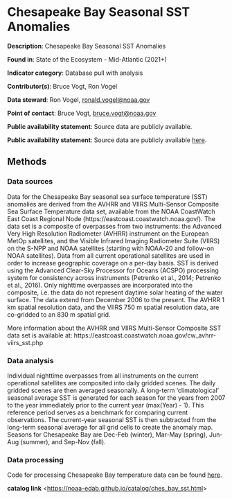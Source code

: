 # Chesapeake Bay Seasonal SST Anomalies {#ches_bay_sst}

**Description**:  Chesapeake Bay Seasonal SST Anomalies

**Found in**: State of the Ecosystem - Mid-Atlantic (2021+)

**Indicator category**: Database pull with analysis

**Contributor(s)**: Bruce Vogt, Ron Vogel
  
**Data steward**: Ron Vogel, <ronald.vogel@noaa.gov>
  
**Point of contact**: Bruce Vogt, <bruce.vogt@noaa.gov> 
  
**Public availability statement**: Source data are publicly available.
  
**Public availability statement**: Source data are publicly available [here](https://eastcoast.coastwatch.noaa.gov/cw_avhrr.php).

## Methods


### Data sources
Data for the Chesapeake Bay seasonal sea surface temperature (SST) anomalies are derived from the AVHRR and VIIRS Multi-Sensor Composite Sea Surface Temperature data set, available from the NOAA CoastWatch East Coast Regional Node (https://eastcoast.coastwatch.noaa.gov/). The data set is a composite of overpasses from two instruments: the Advanced Very High Resolution Radiometer (AVHRR) instrument on the European MetOp satellites, and the Visible Infrared Imaging Radiometer Suite (VIIRS) on the S-NPP and NOAA satellites (starting with NOAA-20 and follow-on NOAA satellites). Data from all current operational satellites are used in order to increase geographic coverage on a per-day basis. SST is derived using the Advanced Clear-Sky Processor for Oceans (ACSPO) processing system for consistency across instruments (Petrenko et al., 2014; Petrenko et al., 2016). Only nighttime overpasses are incorporated into the composite, i.e. the data do not represent daytime solar heating of the water surface. The data extend from December 2006 to the present. The AVHRR 1 km spatial resolution data, and the VIIRS 750 m spatial resolution data, are co-gridded to an 830 m spatial grid.

More information about the AVHRR and VIIRS Multi-Sensor Composite SST data set is available at:
https://eastcoast.coastwatch.noaa.gov/cw_avhrr-viirs_sst.php

### Data analysis
Individual nighttime overpasses from all instruments on the current operational satellites are composited into daily gridded scenes. The daily gridded scenes are then averaged seasonally. A long-term ‘climatological’ seasonal average SST is generated for each season for the years from 2007 to the year immediately prior to the current year (max(Year) - 1). This reference period serves as a benchmark for comparing current observations. The current-year seasonal SST is then subtracted from the long-term seasonal average for all grid cells to create the anomaly map. Seasons for Chesapeake Bay are Dec-Feb (winter), Mar-May (spring), Jun-Aug (summer), and Sep-Nov (fall).

### Data processing
Code for processing Chesapeake Bay temperature data can be found [here](https://github.com/NOAA-EDAB/ecodata/blob/master/data-raw/get_ch_bay_temp.R).

**catalog link**
<<https://noaa-edab.github.io/catalog/ches_bay_sst.html>>